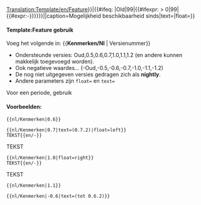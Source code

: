 <noinclude>[[Translation:Template/en/Feature]]</noinclude><includeonly>{{en/VersionBox|{{#ifeq: {{{1|}}}|Old|0|{{#ifexpr: {{{1|}}} < 0|0|{{{1|}}}}}}}|{{#ifeq: {{{1|}}}|Old|99|{{#ifexpr: {{{1|}}} > 0|99|{{#expr:-{{{1|}}}}}}}}}||caption=Mogelijkheid beschikbaarheid sinds|text={{{text|}}}|float={{{float|}}}}}</includeonly><noinclude>

====Template:Feature gebruik====
Voeg het volgende in: <nowiki>{{</nowiki>'''Kenmerken/Nl'''<nowiki> | Versienummer}}</nowiki>
*Ondersteunde versies: Oud,0.5,0.6,0.7,1.0,1.1,1.2 (en andere kunnen makkelijk toegevoegd worden).
*Ook negatieve waardes... (-Oud,-0.5,-0.6,-0.7,-1.0,-1.1,-1.2)
*De nog niet uitgegeven versies gedragen zich als '''nightly'''.
*Andere parameters zijn <code>float=</code> en <code>text=</code>
Voor een periode, gebruik {{en/S|Kenmerken_periode/Nl}}

====Voorbeelden:====
<pre>{{nl/Kenmerken|0.6}}</pre>
{{nl/Kenmerken|0.6}}
<pre>{{nl/Kenmerken|0.7|text=(0.7.2)|float=left}}
TEKST{{en/-}}</pre>
{{nl/Kenmerken|0.7|text=(0.7.2)|float=left}}
TEKST{{en/-}}
<pre>{{nl/Kenmerken|1.0|float=right}}
TEKST{{en/-}}</pre>
{{nl/Kenmerken|1.0|float=right}}
TEKST{{en/-}}
<pre>{{nl/Kenmerken|1.1}}</pre>
{{nl/Kenmerken|1.1}}
<pre>{{nl/Kenmerken|-0.6|text=(tot 0.6.2)}}</pre>
{{nl/Kenmerken|-0.6|text=(tot 0.6.2)}}


</noinclude>